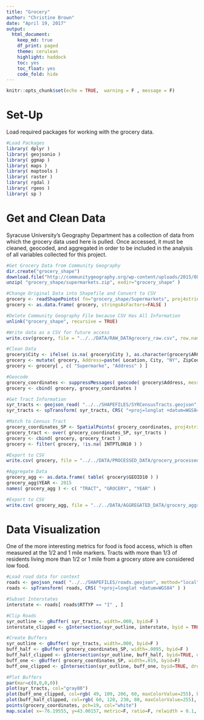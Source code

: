 ```yaml
---
title: "Grocery"
author: "Christine Brown"
date: "April 19, 2017"
output:
  html_document:
    keep_md: true
    df_print: paged
    theme: cerulean
    highlight: haddock
    toc: yes
    toc_float: yes
    code_fold: hide
---
```


```r
knitr::opts_chunk$set(echo = TRUE,  warning = F , message = F)
```
# Set-Up
Load required packages for working with the grocery data.
```r
#Load Packages
library( dplyr )
library( geojsonio )
library( ggmap )
library( maps )
library( maptools )
library( raster )
library( rgdal )
library( rgeos )
library( sp )
```

# Get and Clean Data
Syracuse University's Geography Department has a collection of data from which the grocery data used here is pulled.  Once accessed, it must be cleaned, geocoded, and aggregated in order to be included in the analysis of all variables collected for this project. 
```r
#Get Grocery Data from Community Geography
dir.create("grocery_shape")
download.file("http://communitygeography.org/wp-content/uploads/2015/08/Supermarkets.shp_.zip", "grocery_shape/supermarkets.zip" )
unzip( "grocery_shape/supermarkets.zip", exdir="grocery_shape" )

#Change Original Data into Shapefile and Convert to CSV
grocery <- readShapePoints( fn="grocery_shape/Supermarkets", proj4string=CRS("+proj=longlat +datum=WGS84") )
grocery <- as.data.frame( grocery, stringsAsFactors=FALSE )

#Delete Community Geography File because CSV Has All Information
unlink("grocery_shape", recursive = TRUE)

#Write data as a CSV for future access
write.csv(grocery, file = "../../DATA/RAW_DATAgrocery_raw.csv", row.names=FALSE)

#Clean Data
grocery$City <- ifelse( is.na( grocery$City ), as.character(grocery$ARC_City_1), as.character(grocery$City) )
grocery <- mutate( grocery, Address=paste( Location, City, "NY", ZipCode, sep=", " ) )
grocery <- grocery[ , c( "Supermarke", "Address" ) ]

#Geocode
grocery_coordinates <- suppressMessages( geocode( grocery$Address, messaging=F ) )
grocery <- cbind( grocery, grocery_coordinates )

#Get Tract Information
syr_tracts <- geojson_read( "../../SHAPEFILES/SYRCensusTracts.geojson", method="local", what="sp" )
syr_tracts <- spTransform( syr_tracts, CRS( "+proj=longlat +datum=WGS84" ) )

#Match to Census Tract
grocery_coordinates_SP <- SpatialPoints( grocery_coordinates, proj4string=CRS("+proj=longlat +datum=WGS84" ) )
grocery_tract <- over( grocery_coordinates_SP, syr_tracts )
grocery <- cbind( grocery, grocery_tract )
grocery <- filter( grocery, !is.na( INTPTLON10 ) )

#Export to CSV
write.csv( grocery, file = "../../DATA/PROCESSED_DATA/grocery_processed.csv", row.names=FALSE )

#Aggregate Data
grocery_agg <- as.data.frame( table( grocery$GEOID10 ) )
grocery_agg$YEAR <- 2015
names( grocery_agg ) <- c( "TRACT", "GROCERY", "YEAR" )

#Export to CSV
write.csv( grocery_agg, file = "../../DATA/AGGREGATED_DATA/grocery_aggregated.csv", row.names=FALSE )
```

# Data Visualization
One of the more interesting metrics for food is food access, which is often measured at the 1/2 and 1 mile markers.  Tracts with more than 1/3 of residents living more than 1/2 or 1 mile from a grocery store are considered low food.
```r
#Load road data for context
roads <- geojson_read( "../../SHAPEFILES/roads.geojson", method="local", what="sp" )
roads <- spTransform( roads, CRS( "+proj=longlat +datum=WGS84" ) )

#Subset Interstates
interstate <- roads[ roads$RTTYP == "I" , ]

#Clip Roads
syr_outline <- gBuffer( syr_tracts, width=.000, byid=F )
interstate_clipped <- gIntersection(syr_outline, interstate, byid = TRUE, drop_lower_td = TRUE)

#Create Buffers
syr_outline <- gBuffer( syr_tracts, width=.000, byid=F )
buff_half <- gBuffer( grocery_coordinates_SP, width=.0095, byid=F )
buff_half_clipped <- gIntersection(syr_outline, buff_half, byid=TRUE, drop_lower_td=T)
buff_one <- gBuffer( grocery_coordinates_SP, width=.019, byid=F)
buff_one_clipped <- gIntersection(syr_outline, buff_one, byid=TRUE, drop_lower_td=T)

#Plot Buffers
par(mar=c(0,0,0,0))
plot(syr_tracts, col="gray80")
plot(buff_one_clipped, col=rgb( 49, 109, 206, 60, maxColorValue=255), border=F, add=T)
plot(buff_half_clipped, col=rgb( 60, 120, 230, 80, maxColorValue=255), border=F, add=T)
points(grocery_coordinates, pch=19, col="white")
map.scale( x=-76.19555, y=43.00157, metric=F, ratio=F, relwidth = 0.1, cex=1 )
```